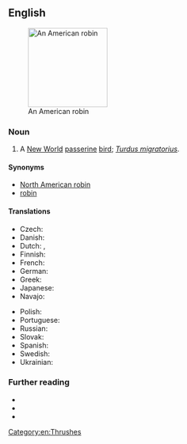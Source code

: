 ==English==
[[Image:American Robin 2006.jpg|thumb|160px|An American robin]]

===Noun===
{{en-noun}}

# A [[New World]] [[passerine]] [[bird]]; ''[[Turdus migratorius]]''.

====Synonyms====
* [[North American robin]]
* [[robin]]

====Translations====
{{trans-top|''Turdus migratorius''}}
* Czech: {{t|cs|drozd stěhovavý}}
* Danish: {{t-needed|da}}
* Dutch: {{t+|nl|roodborstlijster|f}}, {{t|nl|Amerikaanse roodborstlijster|f}}
* Finnish: {{t+|fi|punarintarastas}}
* French: {{t+|fr|merle d'Amérique|m}}
* German: {{t|de|Wanderdrossel|f}}
* Greek: {{t|el|αμερικανικός κοκκινολαίμης|m}}
* Japanese: {{t-needed|ja}}
* Navajo: {{t|nv|téél halchíʼí}}
{{trans-mid}}
* Polish: {{t-needed|pl}}
* Portuguese: {{t|pt|tordo americano|m}}
* Russian: {{t|ru|стра́нствующий дрозд|m}}
* Slovak: {{t-needed|sk}}
* Spanish: {{t-needed|es}}
* Swedish: {{t+|sv|vandringstrast|c}}
* Ukrainian: {{t-needed|uk}}
{{trans-bottom}}

===Further reading===
* {{pedia}}
* {{specieslite|Turdus migratorius|i=1}}
* {{comcatlite|Turdus migratorius|i=1}}

[[Category:en:Thrushes]]